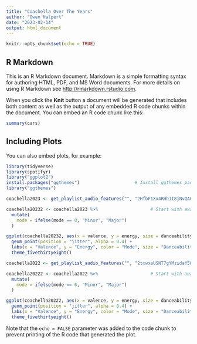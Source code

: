 ```yaml
---
title: "Coachella Over The Years"
author: "Owen Halpert"
date: "2023-02-14"
output: html_document
---
```


```r
knitr::opts_chunk$set(echo = TRUE)
```

## R Markdown

This is an R Markdown document. Markdown is a simple formatting syntax for authoring HTML, PDF, and MS Word documents. For more details on using R Markdown see <http://rmarkdown.rstudio.com>.

When you click the **Knit** button a document will be generated that includes both content as well as the output of any embedded R code chunks within the document. You can embed an R code chunk like this:

```r
summary(cars)
```

## Including Plots

You can also embed plots, for example:

```r
library(tidyverse)
library(spotifyr)
library("ggplot2")
install.packages("ggthemes")                     # Install ggthemes package
library("ggthemes")

coachella2023 <- get_playlist_audio_features("", "2HfbF1Xx4RHhJI8jNvQAQb")

coachella20232 <- coachella2023 %>%                    # Start with awards.
  mutate(
    mode = ifelse(mode == 0, "Minor", "Major")
  )

ggplot(coachella20232, aes(x = valence, y = energy, size = danceability, color = mode)) +
  geom_point(position = "jitter", alpha = 0.4) +
  labs(x = "Valence", y = "Energy", color = "Mode", size = "Danceability", title = "Coachella 2023") +
  theme_fivethirtyeight()

coachella2022 <- get_playlist_audio_features("", "2tcwxeUSNT7gYMzidaf5W1")

coachella20222 <- coachella2022 %>%                    # Start with awards.
  mutate(
    mode = ifelse(mode == 0, "Minor", "Major")
  )

ggplot(coachella20222, aes(x = valence, y = energy, size = danceability, color = mode)) +
  geom_point(position = "jitter", alpha = 0.4) +
  labs(x = "Valence", y = "Energy", color = "Mode", size = "Danceability", title = "Coachella 2022") +
  theme_fivethirtyeight()

```

Note that the `echo = FALSE` parameter was added to the code chunk to prevent printing of the R code that generated the plot.
